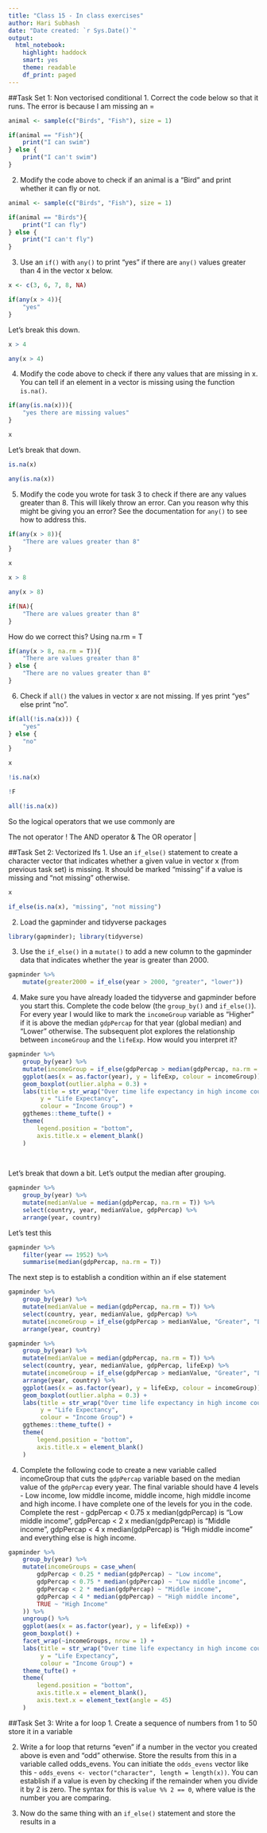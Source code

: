 ```yaml
---
title: "Class 15 - In class exercises"
author: Hari Subhash
date: "Date created: `r Sys.Date()`"
output:
  html_notebook:
    highlight: haddock
    smart: yes
    theme: readable
    df_print: paged
---
```



##Task Set 1: Non vectorised conditional
1. Correct the code below so that it runs.
The error is because I am missing an =
```r
animal <- sample(c("Birds", "Fish"), size = 1)

if(animal == "Fish"){
    print("I can swim")
} else {
    print("I can't swim")
}
```
2. Modify the code above to check if an animal is a "Bird" and print whether it can fly or not.

```r
animal <- sample(c("Birds", "Fish"), size = 1)

if(animal == "Birds"){
    print("I can fly")
} else {
    print("I can't fly")
}
```

3. Use an `if()` with `any()` to print "yes" if there are `any()` values greater than 4 in the vector x below.
```r
x <- c(3, 6, 7, 8, NA)

if(any(x > 4)){
    "yes"
}
```
Let's break this down.
```r
x > 4
```

```r
any(x > 4)
```

4. Modify the code above to check if there any values that are missing in x. You can tell if an element in a vector is missing using the function `is.na()`.

```r
if(any(is.na(x))){
    "yes there are missing values"
}
```
```r
x
```

Let's break that down.
```r
is.na(x)
```

```r
any(is.na(x))
```

5. Modify the code you wrote for task 3 to check if there are any values greater than 8. This will likely throw an error. Can you reason why this might be giving you an error? See the documentation for `any()` to see how to address this.

```r
if(any(x > 8)){
    "There are values greater than 8"
}
```

```r
x
```

```r
x > 8
```

```r
any(x > 8)
```

```r
if(NA){
    "There are values greater than 8"
}
```

How do we correct this? Using na.rm = T
```r
if(any(x > 8, na.rm = T)){
    "There are values greater than 8"
} else {
    "There are no values greater than 8"
}
```

6. Check if `all()` the values in vector x are not missing. If yes print "yes" else print "no".

```r
if(all(!is.na(x))) {
    "yes"
} else {
    "no"
}
```


```r
x
```

```r
!is.na(x)
```

```r
!F
```

```r
all(!is.na(x))
```

So the logical operators that we use commonly are

The not operator !
The AND operator &
The OR operator |

##Task Set 2: Vectorized Ifs
1. Use an `if_else()` statement to create a character vector that indicates whether a given value in vector x (from previous task set) is missing. It should be marked "missing" if a value is missing and "not missing" otherwise.
```r
x
```

```r
if_else(is.na(x), "missing", "not missing")
```

2. Load the gapminder and tidyverse packages
```r
library(gapminder); library(tidyverse)
```


3. Use the `if_else()` in a `mutate()` to add a new column to the gapminder data that indicates whether the year is greater than 2000.
```r
gapminder %>% 
    mutate(greater2000 = if_else(year > 2000, "greater", "lower"))
```

4. Make sure you have already loaded the tidyverse and gapminder before you start this. Complete the code below (the `group_by()` and `if_else()`). For every year I would like to mark the `incomeGroup` variable as "Higher" if it is above the median `gdpPercap` for that year (global median) and "Lower" otherwise. The subsequent plot explores the relationship between `incomeGroup` and the `lifeExp`. How would you interpret it?

```r
gapminder %>% 
    group_by(year) %>% 
    mutate(incomeGroup = if_else(gdpPercap > median(gdpPercap, na.rm = T), "Higher", "Lower")) %>% 
    ggplot(aes(x = as.factor(year), y = lifeExp, colour = incomeGroup)) +
    geom_boxplot(outlier.alpha = 0.3) +
    labs(title = str_wrap("Over time life expectancy in high income countries have converged while those in low income countries have diverged", width = 70),
         y = "Life Expectancy",
         colour = "Income Group") +
    ggthemes::theme_tufte() +
    theme(
        legend.position = "bottom",
        axis.title.x = element_blank()
    )
    
    
```


Let's break that down a bit. Let's output the median after grouping.

```r
gapminder %>% 
    group_by(year) %>% 
    mutate(medianValue = median(gdpPercap, na.rm = T)) %>% 
    select(country, year, medianValue, gdpPercap) %>% 
    arrange(year, country)
```

Let's test this
```r
gapminder %>% 
    filter(year == 1952) %>% 
    summarise(median(gdpPercap, na.rm = T))
```

The next step is to establish a condition within an if else statement
```r
gapminder %>% 
    group_by(year) %>% 
    mutate(medianValue = median(gdpPercap, na.rm = T)) %>% 
    select(country, year, medianValue, gdpPercap) %>% 
    mutate(incomeGroup = if_else(gdpPercap > medianValue, "Greater", "Lower")) %>% 
    arrange(year, country)
```

```r
gapminder %>% 
    group_by(year) %>% 
    mutate(medianValue = median(gdpPercap, na.rm = T)) %>% 
    select(country, year, medianValue, gdpPercap, lifeExp) %>% 
    mutate(incomeGroup = if_else(gdpPercap > medianValue, "Greater", "Lower")) %>% 
    arrange(year, country) %>% 
    ggplot(aes(x = as.factor(year), y = lifeExp, colour = incomeGroup)) +
    geom_boxplot(outlier.alpha = 0.3) +
    labs(title = str_wrap("Over time life expectancy in high income countries have converged while those in low income countries have diverged", width = 70),
         y = "Life Expectancy",
         colour = "Income Group") +
    ggthemes::theme_tufte() +
    theme(
        legend.position = "bottom",
        axis.title.x = element_blank()
    )
```

4. Complete the following code to create a new variable called incomeGroup that cuts the `gdpPercap` variable based on the median value of the `gdpPercap` every year. The final variable should have 4 levels - Low income, low middle income, middle income, high middle income and high income. I have complete one of the levels for you in the code. Complete the rest - gdpPercap < 0.75 x median(gdpPercap) is "Low middle income", gdpPercap < 2 x median(gdpPercap) is "Middle income", gdpPercap < 4 x median(gdpPercap) is "High middle income" and everything else is high income.
```r
gapminder %>% 
    group_by(year) %>% 
    mutate(incomeGroups = case_when(
        gdpPercap < 0.25 * median(gdpPercap) ~ "Low income",
        gdpPercap < 0.75 * median(gdpPercap) ~ "Low middle income",
        gdpPercap < 2 * median(gdpPercap) ~ "Middle income",
        gdpPercap < 4 * median(gdpPercap) ~ "High middle income",
        TRUE ~ "High Income"
    )) %>% 
    ungroup() %>% 
    ggplot(aes(x = as.factor(year), y = lifeExp)) +
    geom_boxplot() +
    facet_wrap(~incomeGroups, nrow = 1) +
    labs(title = str_wrap("Over time life expectancy in high income countries have converged while those in low income countries have diverged", width = 90),
         y = "Life Expectancy",
         colour = "Income Group") +
    theme_tufte() +
    theme(
        legend.position = "bottom",
        axis.title.x = element_blank(),
        axis.text.x = element_text(angle = 45)
    )
```


##Task Set 3: Write a for loop
1. Create a sequence of numbers from 1 to 50 store it in a variable

2. Write a for loop that returns "even" if a number in the vector you created above is even and "odd" otherwise. Store the results from this in a variable called odds_evens. You can initiate the `odds_evens` vector like this - `odds_evens <- vector("character", length = length(x))`. You can establish if a value is even by checking if the remainder when you divide it by 2 is zero. The syntax for this is `value %% 2 == 0`, where value is the number you are comparing.

3. Now do the same thing with an `if_else()` statement and store the results in a 




